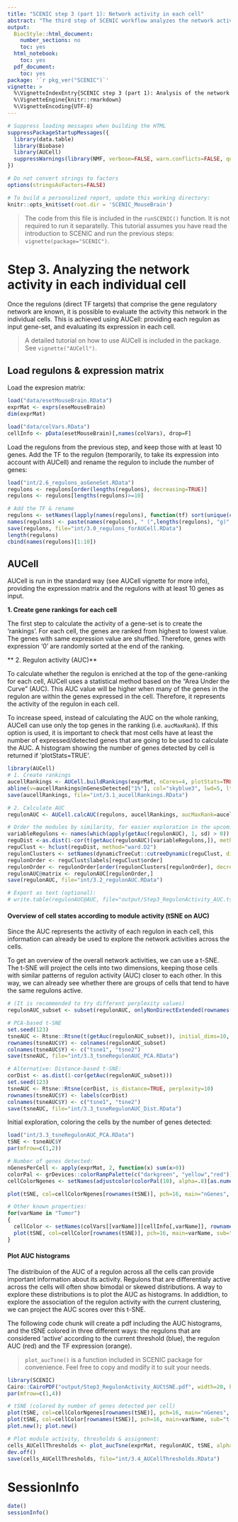 ```yaml
---
title: "SCENIC step 3 (part 1): Network activity in each cell"
abstract: "The third step of SCENIC workflow analyzes the network activity in each individual cell with AUCell. This first part of the analysis shows how to run AUCell to calculate the AUC for each regulon in each cell."
output: 
  BiocStyle::html_document:
    number_sections: no
    toc: yes
  html_notebook:
    toc: yes
  pdf_document:
    toc: yes
package: '`r pkg_ver("SCENIC")`'
vignette: >
  %\VignetteIndexEntry{SCENIC step 3 (part 1): Analysis of the network activity in each cell (AUCell)}
  %\VignetteEngine{knitr::rmarkdown} 
  %\VignetteEncoding{UTF-8}
---
```



```r
# Suppress loading messages when building the HTML
suppressPackageStartupMessages({
  library(data.table)
  library(Biobase)
  library(AUCell)
  suppressWarnings(library(NMF, verbose=FALSE, warn.conflicts=FALSE, quietly=TRUE))
})

# Do not convert strings to factors
options(stringsAsFactors=FALSE)

# To build a personalized report, update this working directory:
knitr::opts_knit$set(root.dir = 'SCENIC_MouseBrain')
```


> The code from this file is included in the `runSCENIC()` function. It is not required to run it separatelly. This tutorial assumes you have read the introduction to SCENIC and run the previous steps: `vignette(package="SCENIC")`.


# Step 3. Analyzing the network activity in each individual cell 

Once the regulons (direct TF targets) that comprise the gene regulatory network are known, it is possible to evaluate the activity this network in the individual cells. This is achieved using AUCell: providing each regulon as input gene-set, and evaluating its expression in each cell.

> A detailed tutorial on how to use AUCell is included in the package. See `vignette("AUCell")`.

## Load regulons & expression matrix

Load the expresion matrix:
```r
load("data/esetMouseBrain.RData")
exprMat <- exprs(eseMouseBrain)
dim(exprMat)

load("data/colVars.RData")
cellInfo <- pData(esetMouseBrain)[,names(colVars), drop=F]
```

Load the regulons from the previous step, and keep those with at least 10 genes.
Add the TF to the regulon (temporarily, to take its expression into account with AUCell) 
and rename the regulon to include the number of genes:
```r
load("int/2.6_regulons_asGeneSet.RData")
regulons <- regulons[order(lengths(regulons), decreasing=TRUE)]
regulons <- regulons[lengths(regulons)>=10]

# Add the TF & rename
regulons <- setNames(lapply(names(regulons), function(tf) sort(unique(c(gsub("_extended", "", tf), regulons[[tf]])))), names(regulons))
names(regulons) <- paste(names(regulons), " (",lengths(regulons), "g)", sep="")
save(regulons, file="int/3.0_regulons_forAUCell.RData")
length(regulons)
cbind(names(regulons)[1:10])
```

## AUCell

AUCell is run in the standard way (see AUCell vignette for more info), providing the expression matrix and the regulons with at least 10 genes as input. 

**1. Create gene rankings for each cell**

The first step to calculate the activity of a gene-set is to create the 'rankings'. For each cell, the genes are ranked from highest to lowest value. The genes with same expression value are shuffled. Therefore, genes with expression '0' are randomly sorted at the end of the ranking. 

** 2. Regulon activity (AUC)**

To calculate whether the regulon is enriched at the top of the gene-ranking for each cell, AUCell uses a statistical method based on the "Area Under the Curve" (AUC). This AUC value will be higher when many of the genes in the regulon are within the genes expressed in the cell. Therefore, it represents the activity of the regulon in each cell.

To increase speed, instead of calculating the AUC on the whole ranking, AUCell can use only the top genes in the ranking (i.e. `aucMaxRank`). If this option is used, it is important to check that most cells have at least the number of expressed/detected genes that are going to be used to calculate the AUC. A histogram showing the number of genes detected by cell is returned if 'plotStats=TRUE'.


```r
library(AUCell)
# 1. Create rankings
aucellRankings <- AUCell.buildRankings(exprMat, nCores=4, plotStats=TRUE)
abline(v=aucellRankings@nGenesDetected["1%"], col="skyblue3", lwd=5, lty=3)
save(aucellRankings, file="int/3.1_aucellRankings.RData")

# 2. Calculate AUC
regulonAUC <- AUCell.calcAUC(regulons, aucellRankings, aucMaxRank=aucellRankings@nGenesDetected["1%"], nCores=10)

# Order the modules by similarity, for easier exploration in the upcoming steps & save
variableRegulons <- names(which(apply(getAuc(regulonAUC), 1, sd) > 0))
reguDist <-as.dist(1-cor(t(getAuc(regulonAUC)[variableRegulons,]), method="spear"))
reguClust <- hclust(reguDist, method="ward.D2")
regulonClusters <- setNames(dynamicTreeCut::cutreeDynamic(reguClust, distM=as.matrix(reguDist), verbose = FALSE), reguClust$labels)
regulonOrder <- reguClust$labels[reguClust$order]
regulonOrder <- regulonOrder[order(regulonClusters[regulonOrder], decreasing = TRUE)]
regulonAUC@matrix <- regulonAUC[regulonOrder,]
save(regulonAUC, file="int/3.2_regulonAUC.RData")

# Export as text (optional):
# write.table(regulonAUC@AUC, file="output/Step3_RegulonActivity_AUC.tsv", sep="\t", quote=FALSE, col.names=NA)
```

#### Overview of cell states according to module activity (tSNE on AUC)

Since the AUC represents the activity of each regulon in each cell, this information can already be used to explore the network activities across the cells. 

To get an overview of the overall network activities, we can use a t-SNE. The t-SNE will project the cells into two dimensions, keeping those cells with similar patterns of regulon activity (AUC) closer to each other. In this way, we can already see whether there are groups of cells that tend to have the same regulons active.

```r
# (It is recommended to try different perplexity values)
regulonAUC_subset <- subset(regulonAUC, onlyNonDirectExtended(rownames(regulonAUC)))

# PCA-based t-SNE
set.seed(123)
tsneAUC <- Rtsne::Rtsne(t(getAuc(regulonAUC_subset)), initial_dims=10, perplexity=10)
rownames(tsneAUC$Y) <- colnames(regulonAUC_subset)
colnames(tsneAUC$Y) <- c("tsne1", "tsne2")
save(tsneAUC, file="int/3.3_tsneRegulonAUC_PCA.RData")

# Alternative: Distance-based t-SNE:
corDist <- as.dist(1-cor(getAuc(regulonAUC_subset)))
set.seed(123)
tsneAUC <- Rtsne::Rtsne(corDist, is_distance=TRUE, perplexity=10)
rownames(tsneAUC$Y) <- labels(corDist)
colnames(tsneAUC$Y) <- c("tsne1", "tsne2")
save(tsneAUC, file="int/3.3_tsneRegulonAUC_Dist.RData")
``` 

Initial exploration, coloring the cells by the number of genes detected:
```r
load("int/3.3_tsneRegulonAUC_PCA.RData")
tSNE <- tsneAUC$Y
par(mfrow=c(1,2))

# Number of genes detected:
nGenesPerCell <- apply(exprMat, 2, function(x) sum(x>0))
colorPal <- grDevices::colorRampPalette(c("darkgreen", "yellow","red"))
cellColorNgenes <- setNames(adjustcolor(colorPal(10), alpha=.8)[as.numeric(cut(nGenesPerCell,breaks=10, right=F,include.lowest=T))], names(nGenesPerCell))

plot(tSNE, col=cellColorNgenes[rownames(tSNE)], pch=16, main="nGenes", sub="t-SNE on regulon activity (AUC)")

# Other known properties:
for(varName in "Tumor")
{
  cellColor <- setNames(colVars[[varName]][cellInfo[,varName]], rownames(cellInfo))
  plot(tSNE, col=cellColor[rownames(tSNE)], pch=16, main=varName, sub="t-SNE on regulon activity (AUC)")
}
``` 

#### Plot AUC histograms 

The distribuion of the AUC of a regulon across all the cells can provide important information about its activity. Regulons that are differentialy active across the cells will often show bimodal or skewed distributions. A way to explore these distributions is to plot the AUC as histograms. In addidtion, to explore the association of the regulon activity with the current clustering, we can project the AUC scores over this t-SNE. 

The following code chunk will create a pdf including the AUC histograms, and the tSNE colored in three different ways: the regulons that are considered 'active' according to the current threshold (blue), the regulon AUC (red) and the TF expression (orange).

> `plot_aucTsne()` is a function included in SCENIC package for convenience. Feel free to copy and modify it to suit your needs.

```r
library(SCENIC)
Cairo::CairoPDF("output/Step3_RegulonActivity_AUCtSNE.pdf", width=20, height=5)
par(mfrow=c(1,4))

# tSNE (colored by number of genes detected per cell)
plot(tSNE, col=cellColorNgenes[rownames(tSNE)], pch=16, main="nGenes", sub="t-SNE on regulon activity (AUC)")
plot(tSNE, col=cellColor[rownames(tSNE)], pch=16, main=varName, sub="t-SNE on regulon activity (AUC)")
plot.new(); plot.new()

# Plot module activity, thresholds & assignment:
cells_AUCellThresholds <- plot_aucTsne(exprMat, regulonAUC, tSNE, alphaOff=0.1)
dev.off()
save(cells_AUCellThresholds, file="int/3.4_AUCellThresholds.RData")
```


# SessionInfo
```r
date()
sessionInfo()
```

